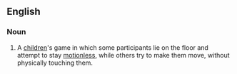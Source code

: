==English==
{{wikipedia}}

===Noun===
{{en-noun|-}}

# {{lb|en|games}} A [[children]]'s game in which some participants lie on the floor and attempt to stay [[motionless]], while others try to make them move, without physically touching them.